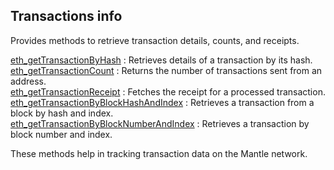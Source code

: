 
<Meta
  title="Mantle transactions info | dRPC"
/>

## Transactions info

Provides methods to retrieve transaction details, counts, and receipts.

[eth_getTransactionByHash](/mantle-api/transactionsinfo/eth_getTransactionByHash) : Retrieves details of a transaction by its hash. \
[eth_getTransactionCount](/mantle-api/transactionsinfo/eth_getTransactionCount) : Returns the number of transactions sent from an address. \
[eth_getTransactionReceipt](/mantle-api/transactionsinfo/eth_getTransactionReceipt) : Fetches the receipt for a processed transaction. \
[eth_getTransactionByBlockHashAndIndex](/mantle-api/transactionsinfo/eth_getTransactionByBlockHashAndIndex) : Retrieves a transaction from a block by hash and index. \
[eth_getTransactionByBlockNumberAndIndex](/mantle-api/transactionsinfo/eth_getTransactionByBlockNumberAndIndex) : Retrieves a transaction by block number and index.

These methods help in tracking transaction data on the Mantle network.

<Space h={16} />
<GetStarted />
